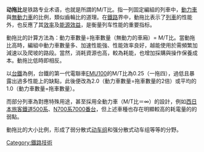 {{noteTA
|G1=Transport
|G2=Railway
}}

{{globalize|time=2014-10-10T01:02:33+00:00}}
{{unreferenced|time=2009-12-31T00:47:24+00:00}}
'''动拖比'''是铁路专业术语，也就是所謂的M/T比。指一列固定編組的列車中，[[动车组动车|動力車]]與[[动车组拖车|無動力車]]的比例，類似齒輪比的道理。在[[鐵路|鐵路]]界中，動拖比表示了[[列車|列車]]的性能外，也反應了其[[效率|效率]]及[[能源效益|能源效益]]，是衡量列车性能的重要指标。

動拖比的計算方法為：動力車數量÷拖車數量（無動力的車廂）= M/T比。當動拖比高時，編組中動力車數量多、加速性能強、性能效率良好，越能使用於需頻繁加減速以及爬坡的路段。當然，消耗資源也高，較為耗能，也增加採購與操作保養成本。動拖比低時即相反。

以[[台鐵|台鐵]]為例，台鐵的第一代電聯車[[EMU100|EMU100]]的M/T比為0.25（一拖四），過低且暴露出過多性能上的缺點，此後便改為2.0（動力車數量=拖車數量的2倍）或平均的1.0（動力車數量=拖車數量）。

而部分列車為對應特殊用途，甚至採用全動力車（M/T比＝∞）的設計，例如[[西日本旅客鐵道|西日本旅客鐵道]][[新幹線500系電力動車組|500系]]、[[新幹線N700系電力動車組#山陽、九州新幹線直通專用車輛|N700系7000番台]]，但上述車種也存在明顯較高的耗電量的的弱點。

動拖比的大小比例，形成了弱分散式[[动车组|动车组]]和强分散式动车组等等的分野。

{{鐵路}}
[[Category:鐵路技術|Category:鐵路技術]]